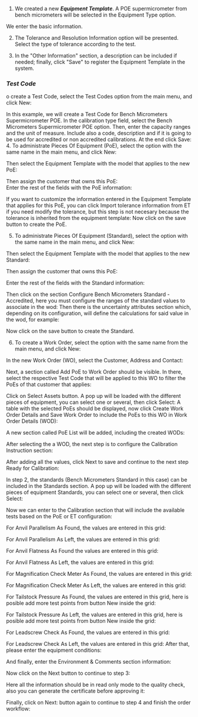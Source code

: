 
1. We created a new ***Equipment Template***.
A POE supermicrometer from bench micrometers will be selected in the Equipment Type option.

 We enter the basic information.

2. The Tolerance and Resolution Information option will be presented. Select the type of tolerance according to the test.

<!-- Va gif ingresando info en la seccion Tolerance and Resolution Information  -->

3. In the "Other Information" section, a description can be included if needed; finally, click "Save" to register the Equipment Template in the system.

<!-- Va gif ingresando una descripcion en la seccion Other Information -->

### ***Test Code***

o create a Test Code, select the Test Codes option from the main menu, and click 
New:
 
 In  this  example,  we  will  create  a  Test  Code  for  Bench  Micrometers 
Supermicrometer POE. In the calibration type field, select the Bench Micrometers 
Supermicrometer POE  option.  Then,  enter  the  capacity  ranges  and  the  unit  of 
measure.  Include  also  a  code,  description  and  if  it  is  going  to  be  used  for 
accredited or non accredited calibrations. At the end click Save:
4. To administrate Pieces Of Equipment (PoE), select the option with the same name in 
the main menu, and click New:
 
 Then select the Equipment Template with the model that applies to the new PoE: 
 
 Then assign the customer that owns this PoE:  
 Enter the rest of the fields with the PoE information: 
 
 If you want to customize the information entered in the Equipment Template that 
applies for this PoE, you can click Import tolerance information from ET if you need 
modify the tolerance, but this step is not necesary because the tolerance is inherited 
from the equipment template:
 Now click on the save button to create the PoE. 
  
5. To administrate Pieces Of Equipment (Standard), select the option with the same 
name in the main menu, and click New:
 
 Then  select  the  Equipment  Template  with  the  model  that  applies  to  the  new 
Standard: 
 
 Then assign the customer that owns this PoE:  
 
 Enter the rest of the fields with the Standard information: 
 
 Then click on the section Configure Bench Micrometers Standard -Accredited, here 
you must configure the ranges of the standard values to associate in the wod:
 Then  there  is  the  uncertainty  attributes  section  which,  depending  on  its 
configuration, will define the calculations for said value in the wod, for example:

 
 Now click on the save button to create the Standard. 
  
6. To create a Work Order, select the option with the same name from the main menu, 
and click New:
 
 In the new Work Order (WO), select the Customer, Address and Contact: 
 
 Next, a section called Add PoE to Work Order should be visible. In there, select the 
respective Test Code that will be applied to this WO to filter the PoEs of that 
customer that applies:
 
 Click on Select Assets button. A pop up will be loaded with the different pieces of 
equipment, you can select one or several, then click Select:
 A table with the selected PoEs should be displayed, now click Create Work Order 
Details and Save Work Order to include the PoEs to this WO in Work Order Details 
(WOD):
 
 A new section called PoE List will be added, including the created WODs: 
 
 After selecting the a WOD, the next step is to configure the Calibration Instruction 
section:
 
 After adding all the values, click Next to save and continue to the next step Ready 
for Calibration: 
 
 In step 2, the standards (Bench Micrometers Standard in this case) can be included 
in the Standards section. A pop up will be loaded with the different pieces of 
equipment Standards, you can select one or several, then click Select:
 
 Now we can enter to the Calibration section that will include the available tests 
based on the PoE or ET configuration: 
 
 For Anvil Parallelism As Found, the values are entered in this grid: 
 
 For Anvil Parallelism As Left, the values are entered in this grid:
 
 For Anvil Flatness As Found the values are entered in this grid: 
 
 For Anvil Flatness As Left, the values are entered in this grid:
 
 For Magnification Check Meter As Found, the values are entered in this grid: 
 
 For Magnification Check Meter As Left, the values are entered in this grid:
 
 For Tailstock Pressure As Found, the values are entered in this grid, here is posible 
add more test points from button New inside the grid:
 
 For Tailstock Pressure As Left, the values are entered in this grid, here is posible add 
more test points from button New inside the grid:
 
 For Leadscrew Check As Found, the values are entered in this grid: 
 
 For Leadscrew Check As Left, the values are entered in this grid:
 After that, please enter the equipment conditions: 
 
 And finally, enter the Environment & Comments section information:
 
 Now click on the Next button to continue to step 3: 
 
 Here all the information should be in read only mode to the quality check, also you 
can generate the certificate before approving it:


 
 
 Finally, click on Next: button again to continue to step 4 and finish the order 
workflow:
 
 